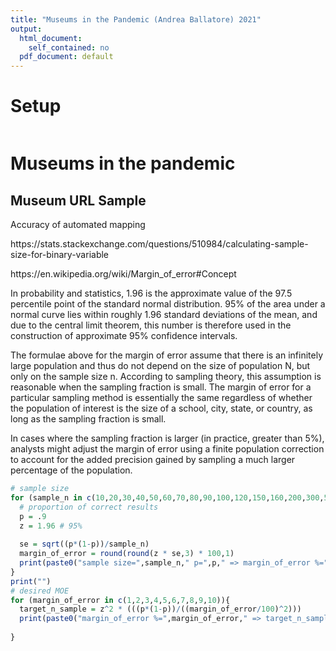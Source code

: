 ```yaml
---
title: "Museums in the Pandemic (Andrea Ballatore) 2021"
output:
  html_document:
    self_contained: no
  pdf_document: default
---
```


# Setup

```r


```


# Museums in the pandemic

## Museum URL Sample

Accuracy of automated mapping

https://stats.stackexchange.com/questions/510984/calculating-sample-size-for-binary-variable

https://en.wikipedia.org/wiki/Margin_of_error#Concept

In probability and statistics, 1.96 is the approximate value of the 97.5 percentile point of the standard normal distribution. 95% of the area under a normal curve lies within roughly 1.96 standard deviations of the mean, and due to the central limit theorem, this number is therefore used in the construction of approximate 95% confidence intervals.

The formulae above for the margin of error assume that there is an infinitely large population and thus do not depend on the size of population N, but only on the sample size n. According to sampling theory, this assumption is reasonable when the sampling fraction is small. The margin of error for a particular sampling method is essentially the same regardless of whether the population of interest is the size of a school, city, state, or country, as long as the sampling fraction is small.

In cases where the sampling fraction is larger (in practice, greater than 5%), analysts might adjust the margin of error using a finite population correction to account for the added precision gained by sampling a much larger percentage of the population.


```r
# sample size
for (sample_n in c(10,20,30,40,50,60,70,80,90,100,120,150,160,200,300,500)){
  # proportion of correct results
  p = .9
  z = 1.96 # 95%
  
  se = sqrt((p*(1-p))/sample_n)
  margin_of_error = round(round(z * se,3) * 100,1)
  print(paste0("sample size=",sample_n," p=",p," => margin_of_error %=",margin_of_error))
}
print("")
# desired MOE
for (margin_of_error in c(1,2,3,4,5,6,7,8,9,10)){
  target_n_sample = z^2 * (((p*(1-p))/((margin_of_error/100)^2)))
  print(paste0("margin_of_error %=",margin_of_error," => target_n_sample=",round(target_n_sample)))
    
}
```

